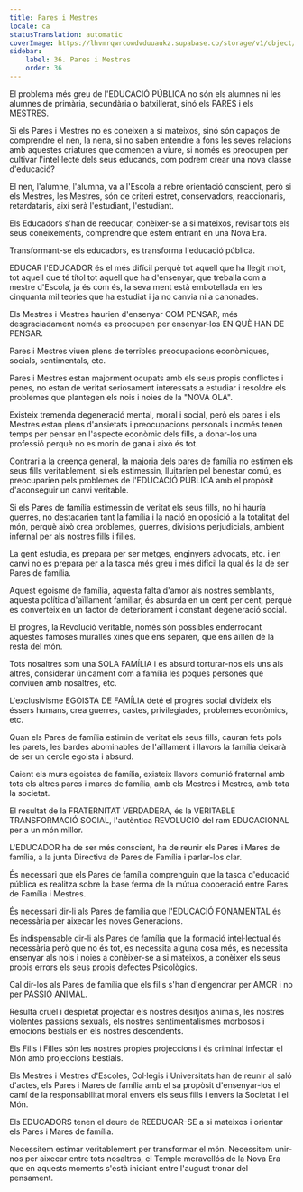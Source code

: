 ```yaml
---
title: Pares i Mestres
locale: ca
statusTranslation: automatic
coverImage: https://lhvmrqwrcowdvduuaukz.supabase.co/storage/v1/object/public/strapi-uploads/small_cover-educacion-fundamental.webp-2d51a7828a2b1309555be27f7e2a61a0.webp
sidebar:
    label: 36. Pares i Mestres
    order: 36
---
```

El problema més greu de l'EDUCACIÓ PÚBLICA no són els alumnes ni les alumnes de primària, secundària o batxillerat, sinó els PARES i els MESTRES.

Si els Pares i Mestres no es coneixen a si mateixos, sinó són capaços de comprendre el nen, la nena, si no saben entendre a fons les seves relacions amb aquestes criatures que comencen a viure, si només es preocupen per cultivar l'intel·lecte dels seus educands, com podrem crear una nova classe d'educació?

El nen, l'alumne, l'alumna, va a l'Escola a rebre orientació conscient, però si els Mestres, les Mestres, són de criteri estret, conservadors, reaccionaris, retardataris, així serà l'estudiant, l'estudiant.

Els Educadors s'han de reeducar, conèixer-se a si mateixos, revisar tots els seus coneixements, comprendre que estem entrant en una Nova Era.

Transformant-se els educadors, es transforma l'educació pública.

EDUCAR l'EDUCADOR és el més difícil perquè tot aquell que ha llegit molt, tot aquell que té títol tot aquell que ha d'ensenyar, que treballa com a mestre d'Escola, ja és com és, la seva ment està embotellada en les cinquanta mil teories que ha estudiat i ja no canvia ni a canonades.

Els Mestres i Mestres haurien d'ensenyar COM PENSAR, més desgraciadament només es preocupen per ensenyar-los EN QUÈ HAN DE PENSAR.

Pares i Mestres viuen plens de terribles preocupacions econòmiques, socials, sentimentals, etc.

Pares i Mestres estan majorment ocupats amb els seus propis conflictes i penes, no estan de veritat seriosament interessats a estudiar i resoldre els problemes que plantegen els nois i noies de la "NOVA OLA".

Existeix tremenda degeneració mental, moral i social, però els pares i els Mestres estan plens d'ansietats i preocupacions personals i només tenen temps per pensar en l'aspecte econòmic dels fills, a donar-los una professió perquè no es morin de gana i això és tot.

Contrari a la creença general, la majoria dels pares de família no estimen els seus fills veritablement, si els estimessin, lluitarien pel benestar comú, es preocuparien pels problemes de l'EDUCACIÓ PÚBLICA amb el propòsit d'aconseguir un canvi veritable.

Si els Pares de família estimessin de veritat els seus fills, no hi hauria guerres, no destacarien tant la família i la nació en oposició a la totalitat del món, perquè això crea problemes, guerres, divisions perjudicials, ambient infernal per als nostres fills i filles.

La gent estudia, es prepara per ser metges, enginyers advocats, etc. i en canvi no es prepara per a la tasca més greu i més difícil la qual és la de ser Pares de família.

Aquest egoisme de família, aquesta falta d'amor als nostres semblants, aquesta política d'aïllament familiar, és absurda en un cent per cent, perquè es converteix en un factor de deteriorament i constant degeneració social.

El progrés, la Revolució veritable, només són possibles enderrocant aquestes famoses muralles xines que ens separen, que ens aïllen de la resta del món.

Tots nosaltres som una SOLA FAMÍLIA i és absurd torturar-nos els uns als altres, considerar únicament com a família les poques persones que conviuen amb nosaltres, etc.

L'exclusivisme EGOISTA DE FAMÍLIA deté el progrés social divideix els éssers humans, crea guerres, castes, privilegiades, problemes econòmics, etc.

Quan els Pares de família estimin de veritat els seus fills, cauran fets pols les parets, les bardes abominables de l'aïllament i llavors la família deixarà de ser un cercle egoista i absurd.

Caient els murs egoistes de família, existeix llavors comunió fraternal amb tots els altres pares i mares de família, amb els Mestres i Mestres, amb tota la societat.

El resultat de la FRATERNITAT VERDADERA, és la VERITABLE TRANSFORMACIÓ SOCIAL, l'autèntica REVOLUCIÓ del ram EDUCACIONAL per a un món millor.

L'EDUCADOR ha de ser més conscient, ha de reunir els Pares i Mares de família, a la junta Directiva de Pares de Família i parlar-los clar.

És necessari que els Pares de família comprenguin que la tasca d'educació pública es realitza sobre la base ferma de la mútua cooperació entre Pares de Família i Mestres.

És necessari dir-li als Pares de família que l'EDUCACIÓ FONAMENTAL és necessària per aixecar les noves Generacions.

És indispensable dir-li als Pares de família que la formació intel·lectual és necessària però que no és tot, es necessita alguna cosa més, es necessita ensenyar als nois i noies a conèixer-se a si mateixos, a conèixer els seus propis errors els seus propis defectes Psicològics.

Cal dir-los als Pares de família que els fills s'han d'engendrar per AMOR i no per PASSIÓ ANIMAL.

Resulta cruel i despietat projectar els nostres desitjos animals, les nostres violentes passions sexuals, els nostres sentimentalismes morbosos i emocions bestials en els nostres descendents.

Els Fills i Filles són les nostres pròpies projeccions i és criminal infectar el Món amb projeccions bestials.

Els Mestres i Mestres d'Escoles, Col·legis i Universitats han de reunir al saló d'actes, els Pares i Mares de família amb el sa propòsit d'ensenyar-los el camí de la responsabilitat moral envers els seus fills i envers la Societat i el Món.

Els EDUCADORS tenen el deure de REEDUCAR-SE a si mateixos i orientar els Pares i Mares de família.

Necessitem estimar veritablement per transformar el món. Necessitem unir-nos per aixecar entre tots nosaltres, el Temple meravellós de la Nova Era que en aquests moments s'està iniciant entre l'august tronar del pensament.

